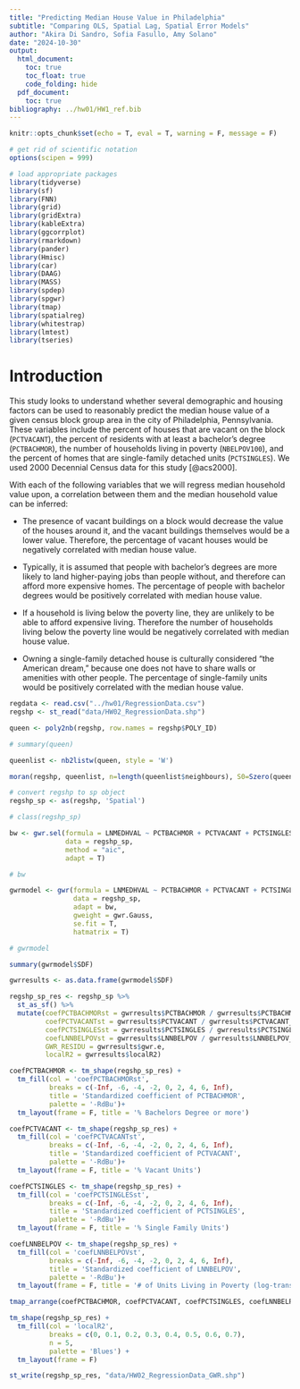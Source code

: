 ```yaml
---
title: "Predicting Median House Value in Philadelphia"
subtitle: "Comparing OLS, Spatial Lag, Spatial Error Models"
author: "Akira Di Sandro, Sofia Fasullo, Amy Solano"
date: "2024-10-30"
output:
  html_document:
    toc: true
    toc_float: true
    code_folding: hide
  pdf_document:
    toc: true
bibliography: ../hw01/HW1_ref.bib
---
```


```r
knitr::opts_chunk$set(echo = T, eval = T, warning = F, message = F)

# get rid of scientific notation
options(scipen = 999)

# load appropriate packages
library(tidyverse)
library(sf)
library(FNN)
library(grid)
library(gridExtra)
library(kableExtra)
library(ggcorrplot)
library(rmarkdown)
library(pander)
library(Hmisc)
library(car)
library(DAAG)
library(MASS)
library(spdep)
library(spgwr)
library(tmap)
library(spatialreg)
library(whitestrap)
library(lmtest)
library(tseries)
```

# Introduction

This study looks to understand whether several demographic and housing factors can be used to reasonably predict the median house value of a given census block group area in the city of Philadelphia, Pennsylvania. These variables include the percent of houses that are vacant on the block (`PCTVACANT`), the percent of residents with at least a bachelor’s degree (`PCTBACHMOR`), the number of households living in poverty (`NBELPOV100`), and the percent of homes that are single-family detached units (`PCTSINGLES`). We used 2000 Decennial Census data for this study [@acs2000].

With each of the following variables that we will regress median household value upon, a correlation between them and the median household value can be inferred:

-   The presence of vacant buildings on a block would decrease the value of the houses around it, and the vacant buildings themselves would be a lower value. Therefore, the percentage of vacant houses would be negatively correlated with median house value.

-   Typically, it is assumed that people with bachelor’s degrees are more likely to land higher-paying jobs than people without, and therefore can afford more expensive homes. The percentage of people with bachelor degrees would be positively correlated with median house value.

-   If a household is living below the poverty line, they are unlikely to be able to afford expensive living. Therefore the number of households living below the poverty line would be negatively correlated with median house value.

-   Owning a single-family detached house is culturally considered “the American dream,” because one does not have to share walls or amenities with other people. The percentage of single-family units would be positively correlated with the median house value.

```r
regdata <- read.csv("../hw01/RegressionData.csv")
regshp <- st_read("data/HW02_RegressionData.shp")

```

```r
queen <- poly2nb(regshp, row.names = regshp$POLY_ID)

# summary(queen)
```

```r
queenlist <- nb2listw(queen, style = 'W')

moran(regshp, queenlist, n=length(queenlist$neighbours), S0=Szero(queenlist))$`I` 
```

```r
# convert regshp to sp object
regshp_sp <- as(regshp, 'Spatial')

# class(regshp_sp)

bw <- gwr.sel(formula = LNMEDHVAL ~ PCTBACHMOR + PCTVACANT + PCTSINGLES + LNNBELPOV, 
              data = regshp_sp,
              method = "aic",
              adapt = T)

# bw

```

```r
gwrmodel <- gwr(formula = LNMEDHVAL ~ PCTBACHMOR + PCTVACANT + PCTSINGLES + LNNBELPOV, 
                data = regshp_sp,
                adapt = bw,
                gweight = gwr.Gauss,
                se.fit = T,
                hatmatrix = T)

# gwrmodel

```

```r
summary(gwrmodel$SDF)

```

```r
gwrresults <- as.data.frame(gwrmodel$SDF)

regshp_sp_res <- regshp_sp %>% 
  st_as_sf() %>% 
  mutate(coefPCTBACHMORst = gwrresults$PCTBACHMOR / gwrresults$PCTBACHMOR_se,
         coefPCTVACANTst = gwrresults$PCTVACANT / gwrresults$PCTVACANT_se,
         coefPCTSINGLESst = gwrresults$PCTSINGLES / gwrresults$PCTSINGLES_se,
         coefLNNBELPOVst = gwrresults$LNNBELPOV / gwrresults$LNNBELPOV_se,
         GWR_RESIDU = gwrresults$gwr.e,
         localR2 = gwrresults$localR2)

coefPCTBACHMOR <- tm_shape(regshp_sp_res) +
  tm_fill(col = 'coefPCTBACHMORst', 
          breaks = c(-Inf, -6, -4, -2, 0, 2, 4, 6, Inf), 
          title = 'Standardized coefficient of PCTBACHMOR', 
          palette = '-RdBu')+
  tm_layout(frame = F, title = '% Bachelors Degree or more')

coefPCTVACANT <- tm_shape(regshp_sp_res) +
  tm_fill(col = 'coefPCTVACANTst', 
          breaks = c(-Inf, -6, -4, -2, 0, 2, 4, 6, Inf), 
          title = 'Standardized coefficient of PCTVACANT', 
          palette = '-RdBu')+
  tm_layout(frame = F, title = '% Vacant Units')

coefPCTSINGLES <- tm_shape(regshp_sp_res) +
  tm_fill(col = 'coefPCTSINGLESst', 
          breaks = c(-Inf, -6, -4, -2, 0, 2, 4, 6, Inf), 
          title = 'Standardized coefficient of PCTSINGLES', 
          palette = '-RdBu')+
  tm_layout(frame = F, title = '% Single Family Units')

coefLNNBELPOV <- tm_shape(regshp_sp_res) +
  tm_fill(col = 'coefLNNBELPOVst', 
          breaks = c(-Inf, -6, -4, -2, 0, 2, 4, 6, Inf), 
          title = 'Standardized coefficient of LNNBELPOV', 
          palette = '-RdBu')+
  tm_layout(frame = F, title = '# of Units Living in Poverty (log-transformed)')

tmap_arrange(coefPCTBACHMOR, coefPCTVACANT, coefPCTSINGLES, coefLNNBELPOV, ncol = 2)
```

```r
tm_shape(regshp_sp_res) +
  tm_fill(col = 'localR2',  
          breaks = c(0, 0.1, 0.2, 0.3, 0.4, 0.5, 0.6, 0.7), 
          n = 5, 
          palette = 'Blues') +
  tm_layout(frame = F)
```


```r
st_write(regshp_sp_res, "data/HW02_RegressionData_GWR.shp")
```

